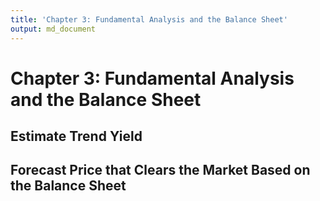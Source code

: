 ```yaml
---
title: 'Chapter 3: Fundamental Analysis and the Balance Sheet'
output: md_document
---
```


# Chapter 3: Fundamental Analysis and the Balance Sheet

## Estimate Trend Yield

## Forecast Price that Clears the Market Based on the Balance Sheet

